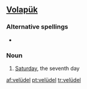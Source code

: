 ==[[Volapük]]==
{{attention|vo|POS?}}
===Alternative spellings===
* {{l|vo|veluydel}}

===Noun===
{{infl|vo|noun}}

# [[Saturday]], the seventh day

[[af:velüdel]]
[[pt:velüdel]]
[[tr:velüdel]]